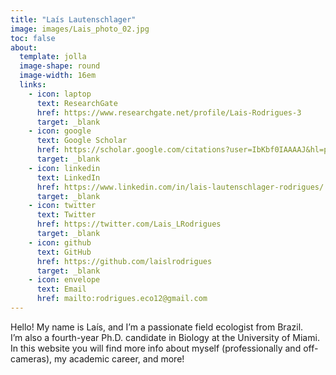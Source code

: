 ---
title: "Laís Lautenschlager"
image: images/Lais_photo_02.jpg
toc: false
about: 
  template: jolla
  image-shape: round
  image-width: 16em
  links:
    - icon: laptop
      text: ResearchGate
      href: https://www.researchgate.net/profile/Lais-Rodrigues-3
      target: _blank
    - icon: google
      text: Google Scholar
      href: https://scholar.google.com/citations?user=IbKbf0IAAAAJ&hl=pt-BR
      target: _blank
    - icon: linkedin
      text: LinkedIn
      href: https://www.linkedin.com/in/lais-lautenschlager-rodrigues/
      target: _blank
    - icon: twitter
      text: Twitter
      href: https://twitter.com/Lais_LRodrigues
      target: _blank
    - icon: github
      text: GitHub
      href: https://github.com/laislrodrigues
      target: _blank
    - icon: envelope
      text: Email
      href: mailto:rodrigues.eco12@gmail.com
---

<!-- ::: {.small-text} -->
Hello! My name is Laís, and I'm a passionate field ecologist from Brazil.  
I'm also a fourth-year Ph.D. candidate in Biology at the University of Miami. In this website you will find more info about myself (professionally and off-cameras), my academic career, and more! 

<!-- ::: -->
